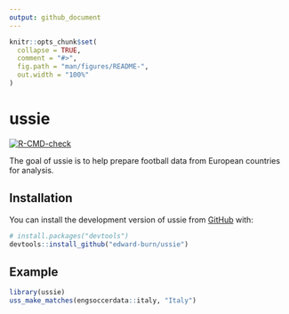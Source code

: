 ```yaml
---
output: github_document
---
```


<!-- README.md is generated from README.Rmd. Please edit that file -->

```r
knitr::opts_chunk$set(
  collapse = TRUE,
  comment = "#>",
  fig.path = "man/figures/README-",
  out.width = "100%"
)
```

# ussie

<!-- badges: start -->
[![R-CMD-check](https://github.com/edward-burn/ussie/workflows/R-CMD-check/badge.svg)](https://github.com/edward-burn/ussie/actions)
<!-- badges: end -->

The goal of ussie is to help prepare football data from European countries for analysis.

## Installation

You can install the development version of ussie from [GitHub](https://github.com/) with:

``` r
# install.packages("devtools")
devtools::install_github("edward-burn/ussie")
```

## Example
```r
library(ussie)
uss_make_matches(engsoccerdata::italy, "Italy")
 
```

